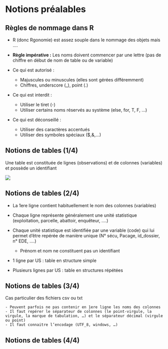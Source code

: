 # Notions préalables {.backgroundTitre}

## Règles de nommage dans R

- R (donc Rgonomie) est assez souple dans le nommage des objets mais ….  

- **Règle impérative :** Les noms doivent commencer par une lettre (pas de chiffre en début de nom de table ou de variable)  

- Ce qui est [autorisé]{.green} :  
    - Majuscules ou minuscules (elles sont gérées différemment)  
    - Chiffres,  underscore (_), point (.)  
    
- Ce qui est [interdit]{.red} :  
    - Utiliser le tiret (-)  
    - Utiliser certains noms réservés au système (else, for, T, F, …)  
    
- Ce qui est [déconseillé]{.orange} :  
    - Utiliser des caractères accentués  
    - Utiliser des symboles spéciaux ($,&,…)	

## Notions de tables (1/4)

Une table est constituée de [lignes]{.green} (observations) et de [colonnes]{.red} (variables) et possède un [identifiant]{.blue}  

![](img/differentes_tables.png){fig-align="center"}

## Notions de tables (2/4)

- La 1ere ligne contient habituellement le nom des colonnes (variables)  
  
- Chaque ligne représente généralement une unité statistique (exploitation, parcelle, abattoir, enquêteur, ….)  
  
- Chaque unité statistique est identifiée par une variable (code) qui lui permet d’être repérée de manière unique (N° sécu, Pacage, id_dossier, n° EDE, ….)  

    - Prénom et nom ne constituent pas un identifiant
  
- 1 ligne par US : table en structure simple  
- Plusieurs lignes par US : table en structures répétées  

## Notions de tables (3/4)

Cas particulier des fichiers csv ou txt  
  
    - Peuvent parfois ne pas contenir en 1ere ligne les noms des colonnes  
    - Il faut repérer le séparateur de colonnes (le point-virgule, la virgule, la marque de tabulation, …) et le séparateur décimal (virgule ou point)  
    - Il faut connaitre l’encodage (UTF_8, windows, …)


## Notions de tables (4/4)